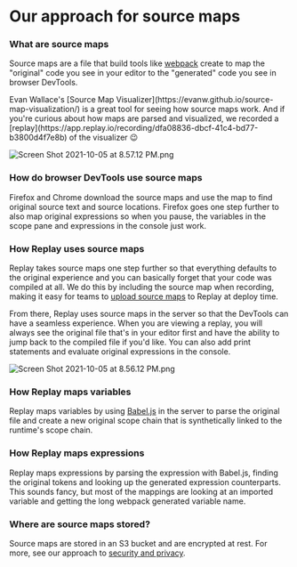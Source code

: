 
# Our approach for source maps

### What are source maps

Source maps are a file that build tools like [webpack](https://webpack.js.org/) create to map the "original" code you see in your editor to the "generated" code you see in browser DevTools. 

<Callout type="info" emoji="💡">
Evan Wallace's [Source Map Visualizer](https://evanw.github.io/source-map-visualization/) is a great tool for seeing how source maps work. And if you're curious about how maps are parsed and visualized, we recorded a [replay](https://app.replay.io/recording/dfa08836-dbcf-41c4-bd77-b3800d4f7e8b) of the visualizer 😉

</Callout>

![Screen Shot 2021-10-05 at 8.57.12 PM.png](/media/learn-more/workflows/how-replay-works/our-approach-for-source-maps/Screen_Shot_2021-10-05_at_8.57.12_PM.png)

### How do browser DevTools use source maps

Firefox and Chrome download the source maps and use the map to find original source text and source locations. Firefox goes one step further to also map original expressions so when you pause, the variables in the scope pane and expressions in the console just work.

### How Replay uses source maps

Replay takes source maps one step further so that everything defaults to the original experience and you can basically forget that your code was compiled at all. We do this by including the source map when recording, making it easy for teams to [upload source maps](/getting-started/teams-admin/uploading-source-maps) to Replay at deploy time. 

From there, Replay uses source maps in the server so that the DevTools can have a seamless experience. When you are viewing a replay, you will always see the original file that's in your editor first and have the ability to jump back to the compiled file if you'd like. You can also add print statements and evaluate original expressions in the console.

![Screen Shot 2021-10-05 at 8.56.12 PM.png](/media/learn-more/workflows/how-replay-works/our-approach-for-source-maps/Screen_Shot_2021-10-05_at_8.56.12_PM.png)

### How Replay maps variables

Replay maps variables by using [Babel.js](https://babeljs.io/) in the server to parse the original file and create a new original scope chain that is synthetically linked to the runtime's scope chain.

### How Replay maps expressions

Replay maps expressions by parsing the expression with Babel.js, finding the original tokens and looking up the generated expression counterparts. This sounds fancy, but most of the mappings are looking at an imported variable and getting the long webpack generated variable name.

### Where are source maps stored?

Source maps are stored in an S3 bucket and are encrypted at rest. For more, see our approach to [security and privacy](https://www.replay.io/security-privacy).